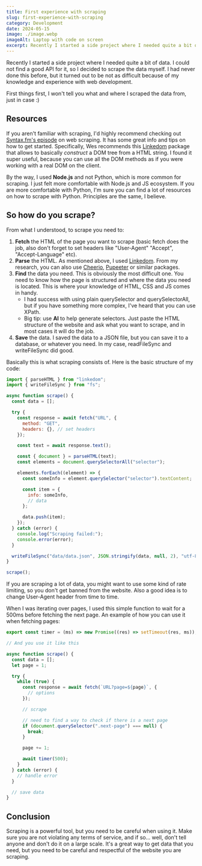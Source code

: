 ```yaml
---
title: First experience with scraping
slug: first-experience-with-scraping
category: Development
date: 2024-05-15
image: ./image.webp
imageAlt: Laptop with code on screen
excerpt: Recently I started a side project where I needed quite a bit of data. I could not find a good API for it, so I decided to scrape the da...
---
```


Recently I started a side project where I needed quite a bit of data. I could not find a good API for it, so I decided to scrape the data myself. I had never done this before, but it turned out to be not as difficult because of my knowledge and experience with web development.

First things first, I won't tell you what and where I scraped the data from, just in case :)

## Resources

If you aren't familiar with scraping, I'd highly recommend checking out [Syntax.fm's episode](https://syntax.fm/show/763/web-scraping-reverse-engineering-apis) on web scraping. It has some great info and tips on how to get started. Specifically, Wes recommends this [Linkedom](https://www.npmjs.com/package/linkedom) package that allows to basically _construct_ a DOM tree from a HTML string. I found it super useful, because you can use all the DOM methods as if you were working with a real DOM on the client.

By the way, I used **Node.js** and not Python, which is more common for scraping. I just felt more comfortable with Node.js and JS ecosystem. If you are more comfortable with Python, I'm sure you can find a lot of resources on how to scrape with Python. Principles are the same, I believe.

## So how do you scrape?

From what I understood, to scrape you need to:

1. **Fetch** the HTML of the page you want to scrape (basic fetch does the job, also don't forget to set headers like "User-Agent" "Accept", "Accept-Language" etc).
2. **Parse** the HTML. As mentioned above, I used [Linkedom](https://www.npmjs.com/package/linkedom). From my research, you can also use [Cheerio](https://www.npmjs.com/package/cheerio), [Pupeeter](https://www.npmjs.com/package/puppeteer) or similar packages.
3. **Find** the data you need. This is obviously the most difficult one. You need to know how the page is structured and where the data you need is located. This is where your knowledge of HTML, CSS and JS comes in handy.
   - I had success with using plain querySelector and querySelectorAll, but if you have something more complex, I've heard that you can use XPath.
   - Big tip: use **AI** to help generate selectors. Just paste the HTML structure of the website and ask what you want to scrape, and in most cases it will do the job.
4. **Save** the data. I saved the data to a JSON file, but you can save it to a database, or whatever you need. In my case, readFileSync and writeFileSync did good.

Basically this is what scraping consists of. Here is the basic structure of my code:

```javascript
import { parseHTML } from "linkedom";
import { writeFileSync } from "fs";

async function scrape() {
  const data = [];

  try {
    const response = await fetch("URL", {
      method: "GET",
      headers: {}, // set headers
    });

    const text = await response.text();

    const { document } = parseHTML(text);
    const elements = document.querySelectorAll("selector");

    elements.forEach((element) => {
      const someInfo = element.querySelector("selector").textContent;

      const item = {
        info: someInfo,
        // data
      };

      data.push(item);
    });
  } catch (error) {
    console.log("Scraping failed:");
    console.error(error);
  }

  writeFileSync("data/data.json", JSON.stringify(data, null, 2), "utf-8");
}

scrape();
```

If you are scraping a lot of data, you might want to use some kind of rate limiting, so you don't get banned from the website. Also a good idea is to change User-Agent header from time to time.

When I was iterating over pages, I used this simple function to wait for a 500ms before fetching the next page. An example of how you can use it when fetching pages:

```javascript
export const timer = (ms) => new Promise((res) => setTimeout(res, ms));

// And you use it like this

async function scrape() {
  const data = [];
  let page = 1;

  try {
    while (true) {
      const response = await fetch(`URL?page=${page}`, {
        // options
      });

      // scrape

      // need to find a way to check if there is a next page
      if (document.querySelector(".next-page") === null) {
        break;
      }

      page += 1;

      await timer(500);
    }
  } catch (error) {
    // handle error
  }

  // save data
}
```

## Conclusion

Scraping is a powerful tool, but you need to be careful when using it. Make sure you are not violating any terms of service, and if so... well, don't tell anyone and don't do it on a large scale. It's a great way to get data that you need, but you need to be careful and respectful of the website you are scraping.
